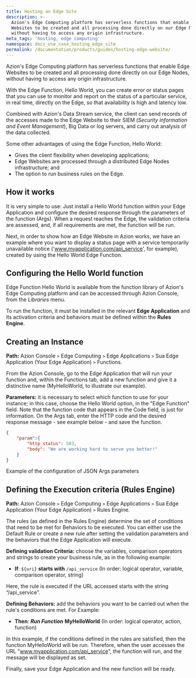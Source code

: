 ```yaml
---
title: Hosting an Edge Site
description: >-
  Azion's Edge Computing platform has serverless functions that enable Edge
  Websites to be created and all processing done directly on our Edge Nodes,
  without having to access any origin infrastructure.
meta_tags: 'hosting, edge computing'
namespace: docs_use_case_hosting_edge_site
permalink: /documentation/products/guides/hosting-edge-website/
---
```


Azion's Edge Computing platform has serverless functions that enable Edge Websites to be created and all processing done directly on our Edge Nodes, without having to access any origin infrastructure. 

With the Edge Function, Hello World, you can create error or status pages that you can use to monitor and report on the status of a particular service, in real time, directly on the Edge, so that availability is high and latency low.

Combined with Azion's Data Stream service, the client can send records of the accesses made to the Edge Website to their SIEM (_Security information and Event Management_), Big Data or log servers, and carry out analysis of the data collected.

Some other advantages of using the Edge Function, Hello World:

* Gives the client flexibility when developing applications;
* Edge Websites are processed through a distributed Edge Nodes infrastructure; and
* The option to run business rules on the Edge.

## How it works

It is very simple to use: Just install a Hello World function within your Edge Application and configure the desired response through the parameters of the function (Args). When a request reaches the Edge, the validation criteria are assessed, and, if all requirements are met, the function will be run.

Next, in order to show how an Edge Website in Azion works, we have an example where you want to display a status page with a service temporarily unavailable notice ('www.myapplication.com/api_service', for example), created by using the Hello World Edge Function. 

## Configuring the Hello World function

Edge Function Hello World is available from the function library of Azion's Edge Computing platform and can be accessed through Azion Console, from the _Libraries_ menu.

To run the function, it must be installed in the relevant **Edge Application** and its activation criteria and behaviors must be defined within the **Rules Engine**.

## Creating an Instance

**Path:** Azion Console `>` Edge Computing `>` Edge Applications `>` Sua Edge Application (Your Edge Application) `>` Functions.

From the Azion Console, go to the Edge Application that will run your function and, within the Functions tab, add a new function and give it a distinctive name (MyHelloWorld, to illustrate our example).

**Parameters:** it is necessary to select which function to use for your instance; in this case, choose the Hello World option, in the "Edge Function" field. Note that the function code that appears in the Code field, is just for information. On the Args tab, enter the HTTP code and the desired response message - see example below - and save the function. 
``` json
{
    "param":{
        "http_status": 503,
        "body": "We are working hard to serve you better!"
    }
}
```
Example of the configuration of JSON Args parameters

## Defining the Execution criteria (Rules Engine)

**Path:** Azion Console `>` Edge Computing `>` Edge Applications `>` Sua Edge Application (Your Edge Application) `>` Rules Engine.

The rules (as defined in the Rules Engine) determine the set of conditions that need to be met for Behaviors to be executed. You can either use the Default Rule or create a new rule after setting the validation parameters and the behaviors that the Edge Application will execute.

**Defining validation Criteria:** choose the variables, comparison operators and strings to create your business rule, as in the following example:

* **If**: `${uri}` **starts with** `/api_service`
(In order: logical operator, variable, comparison operator, string)

Here, the rule is executed if the URL accessed starts with the string “/api_service”.

**Defining Behaviors:** add the behaviors you want to be carried out when the rule's conditions are met. For Example:

* **Then**: ***Run Function*** **MyHelloWorld**
(In order: logical operator, action, function)

In this example, if the conditions defined in the rules are satisfied, then the function MyHelloWorld will be run. Therefore, when the user accesses the URL "www.myapplication.com/api_service", the function will run, and the message will be displayed as set.

Finally, save your Edge Application and the new function will be ready. 




